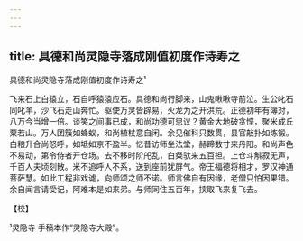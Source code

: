 ```yaml
---
---
---
```

title: 具德和尚灵隐寺落成刚值初度作诗寿之
---



具德和尚灵隐寺落成刚值初度作诗寿之¹





飞来石上白猿立，石自呼猿猿应石。具德和尚行脚来，山鬼啾啾寺前泣。生公叱石同叱羊，沙飞石走山奔忙。驱使万灵皆辟易，火龙为之开洪荒。正德初年有簿对，八万今当增一倍。谈笑之间事已成，和尚功德可思议？黄金大地破贪悭，聚米成丘粟若山。万人团簇如蜂蚁，和尚植杖意自闲。余见催科只数贯，县官敲扑如炼锻。白粮升合尚怒呼，如坻如京不盈半。忆昔访师坐法堂，赫蹄数寸来丹阳。和尚声色不易动，第令侍者开仓场。去不移时阶戺乱，白粲驮来五百担。上仓斗斛寂无声，千百人夫顷刻散。米不追呼人不系，送到座前犹屏气。帝王福德将相才，罗汉神通菩萨慧。如此工程非戏谑，向师颂之师不诺。师言佛自有因缘，老僧只怕因果错。余自闻言请受记，阿难本是如来弟。与师同住五百年，挟取飞来复飞去。

【校】

¹灵隐寺 手稿本作“灵隐寺大殿”。